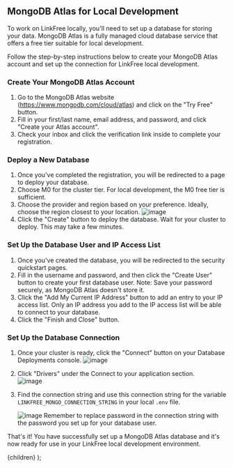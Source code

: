 
## MongoDB Atlas for Local Development

To work on LinkFree locally, you'll need to set up a database for storing your data. MongoDB Atlas is a fully managed cloud database service that offers a free tier suitable for local development.

Follow the step-by-step instructions below to create your MongoDB Atlas account and set up the connection for LinkFree local development.

### Create Your MongoDB Atlas Account

1. Go to the MongoDB Atlas website (https://www.mongodb.com/cloud/atlas) and click on the "Try Free" button.
2. Fill in your first/last name, email address, and password, and click "Create your Atlas account".
3. Check your inbox and click the verification link inside to complete your registration.

### Deploy a New Database

1. Once you've completed the registration, you will be redirected to a page to deploy your database.
2. Choose M0 for the cluster tier. For local development, the M0 free tier is sufficient.
3. Choose the provider and region based on your preference. Ideally, choose the region closest to your location.
   ![image](https://user-images.githubusercontent.com/7236196/236708986-eb643efc-78cb-46b2-9aa9-28a83b8133ef.png)
4. Click the "Create" button to deploy the database. Wait for your cluster to deploy. This may take a few minutes.

### Set Up the Database User and IP Access List

1. Once you've created the database, you will be redirected to the security quickstart pages.
2. Fill in the username and password, and then click the "Create User" button to create your first database user.
   Note: Save your password securely, as MongoDB Atlas doesn't store it.
3. Click the "Add My Current IP Address" button to add an entry to your IP access list. Only an IP address you add to the IP access list will be able to connect to your database.
4. Click the "Finish and Close" button.

### Set Up the Database Connection

1. Once your cluster is ready, click the "Connect" button on your Database Deployments console.
   ![image](https://user-images.githubusercontent.com/7236196/236709649-4fe1dd9e-fbd1-4df3-b0ff-a845069496b3.png)

2. Click "Drivers" under the Connect to your application section.  
   ![image](https://user-images.githubusercontent.com/7236196/236709974-5e8a1c36-2edb-4a56-bc0d-7ab3c9bd4019.png)

3. Find the connection string and use this connection string for the variable `LINKFREE_MONGO_CONNECTION_STRING` in your local `.env` file.

   ![image](https://user-images.githubusercontent.com/7236196/236710064-058d05ce-e451-43c7-93ba-c9689f894b7e.png)
   Remember to replace password in the connection string with the password you set up for your database user.

That's it! You have successfully set up a MongoDB Atlas database and it's now ready for use in your LinkFree local development environment.

  <DocsLayout title="MongoDB Atlas for Local Development">
    {children}
  </DocsLayout>
);

